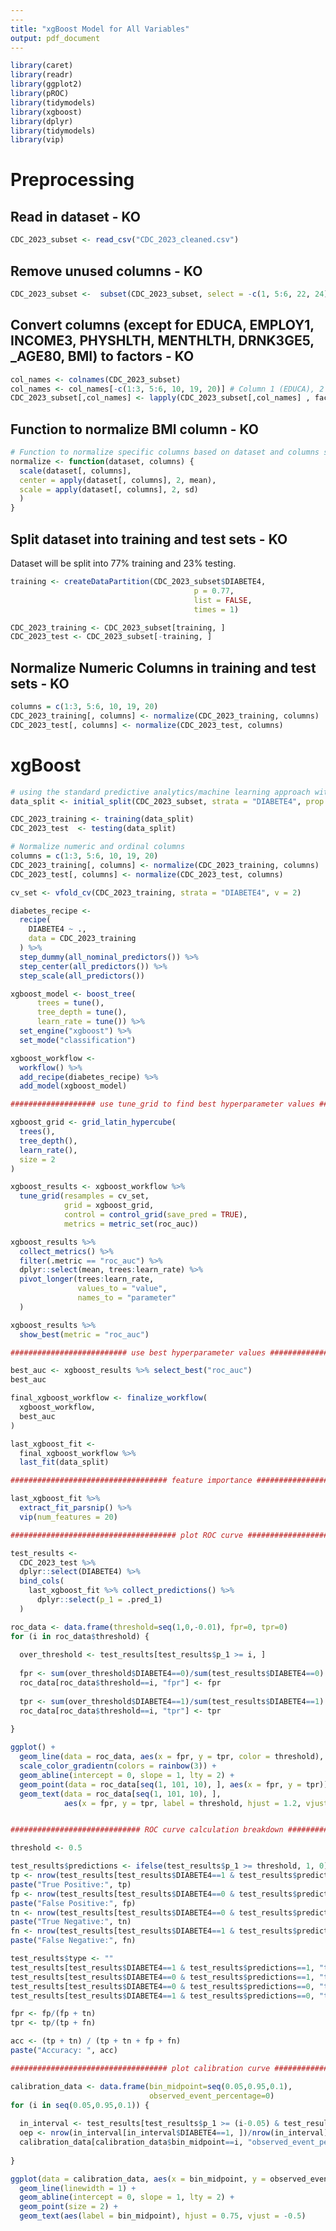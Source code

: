 ```yaml
---
---
title: "xgBoost Model for All Variables"
output: pdf_document
---
```


```r
library(caret)
library(readr)
library(ggplot2)
library(pROC)
library(tidymodels)
library(xgboost)
library(dplyr)
library(tidymodels) 
library(vip)
```

# Preprocessing

## Read in dataset - KO
```r
CDC_2023_subset <- read_csv("CDC_2023_cleaned.csv")
```

## Remove unused columns - KO
```r
CDC_2023_subset <-  subset(CDC_2023_subset, select = -c(1, 5:6, 22, 24) )
```

## Convert columns (except for EDUCA, EMPLOY1, INCOME3, PHYSHLTH, MENTHLTH, DRNK3GE5, _AGE80, BMI) to factors - KO
```r
col_names <- colnames(CDC_2023_subset)
col_names <- col_names[-c(1:3, 5:6, 10, 19, 20)] # Column 1 (EDUCA), 2 (EMPLOY1), 3 (INCOME3), 5 (PHYSHLTH), 6 (MENTHLTH), 10 (DRNK3GE5), 19 (_AGE80), 20 (BMI)
CDC_2023_subset[,col_names] <- lapply(CDC_2023_subset[,col_names] , factor)
```

## Function to normalize BMI column - KO
```r
# Function to normalize specific columns based on dataset and columns specified
normalize <- function(dataset, columns) {
  scale(dataset[, columns],
  center = apply(dataset[, columns], 2, mean),
  scale = apply(dataset[, columns], 2, sd)
  )
}
```

## Split dataset into training and test sets - KO
Dataset will be split into 77% training and 23% testing.
```r
training <- createDataPartition(CDC_2023_subset$DIABETE4,
                                         p = 0.77,
                                         list = FALSE,
                                         times = 1)

CDC_2023_training <- CDC_2023_subset[training, ]
CDC_2023_test <- CDC_2023_subset[-training, ]
```

## Normalize Numeric Columns in training and test sets - KO
```r
columns = c(1:3, 5:6, 10, 19, 20)
CDC_2023_training[, columns] <- normalize(CDC_2023_training, columns)
CDC_2023_test[, columns] <- normalize(CDC_2023_test, columns)
```

# xgBoost 
```r
# using the standard predictive analytics/machine learning approach with the tidymodels framework 
data_split <- initial_split(CDC_2023_subset, strata = "DIABETE4", prop = 0.77)

CDC_2023_training <- training(data_split)
CDC_2023_test  <- testing(data_split)

# Normalize numeric and ordinal columns
columns = c(1:3, 5:6, 10, 19, 20)
CDC_2023_training[, columns] <- normalize(CDC_2023_training, columns)
CDC_2023_test[, columns] <- normalize(CDC_2023_test, columns)

cv_set <- vfold_cv(CDC_2023_training, strata = "DIABETE4", v = 2)

diabetes_recipe <- 
  recipe(
    DIABETE4 ~ ., 
    data = CDC_2023_training
  ) %>%
  step_dummy(all_nominal_predictors()) %>%
  step_center(all_predictors()) %>%
  step_scale(all_predictors())

xgboost_model <- boost_tree(
      trees = tune(),
      tree_depth = tune(),
      learn_rate = tune()) %>%
  set_engine("xgboost") %>%
  set_mode("classification")

xgboost_workflow <- 
  workflow() %>% 
  add_recipe(diabetes_recipe) %>%
  add_model(xgboost_model)

################### use tune_grid to find best hyperparameter values #####################

xgboost_grid <- grid_latin_hypercube(
  trees(),
  tree_depth(),
  learn_rate(),
  size = 2
)

xgboost_results <- xgboost_workflow %>%
  tune_grid(resamples = cv_set,
            grid = xgboost_grid,
            control = control_grid(save_pred = TRUE),
            metrics = metric_set(roc_auc))

xgboost_results %>%
  collect_metrics() %>%
  filter(.metric == "roc_auc") %>%
  dplyr::select(mean, trees:learn_rate) %>%
  pivot_longer(trees:learn_rate,
               values_to = "value",
               names_to = "parameter"
  )

xgboost_results %>% 
  show_best(metric = "roc_auc")

########################## use best hyperparameter values ################################

best_auc <- xgboost_results %>% select_best("roc_auc")
best_auc

final_xgboost_workflow <- finalize_workflow(
  xgboost_workflow,
  best_auc
)

last_xgboost_fit <- 
  final_xgboost_workflow %>% 
  last_fit(data_split)

################################### feature importance ###################################

last_xgboost_fit %>% 
  extract_fit_parsnip() %>% 
  vip(num_features = 20)

##################################### plot ROC curve #####################################

test_results <-
  CDC_2023_test %>%
  dplyr::select(DIABETE4) %>%
  bind_cols(
    last_xgboost_fit %>% collect_predictions() %>%
      dplyr::select(p_1 = .pred_1)
  )

roc_data <- data.frame(threshold=seq(1,0,-0.01), fpr=0, tpr=0)
for (i in roc_data$threshold) {
  
  over_threshold <- test_results[test_results$p_1 >= i, ]
  
  fpr <- sum(over_threshold$DIABETE4==0)/sum(test_results$DIABETE4==0)
  roc_data[roc_data$threshold==i, "fpr"] <- fpr
  
  tpr <- sum(over_threshold$DIABETE4==1)/sum(test_results$DIABETE4==1)
  roc_data[roc_data$threshold==i, "tpr"] <- tpr
  
}

ggplot() +
  geom_line(data = roc_data, aes(x = fpr, y = tpr, color = threshold), linewidth = 2) +
  scale_color_gradientn(colors = rainbow(3)) +
  geom_abline(intercept = 0, slope = 1, lty = 2) +
  geom_point(data = roc_data[seq(1, 101, 10), ], aes(x = fpr, y = tpr)) +
  geom_text(data = roc_data[seq(1, 101, 10), ],
            aes(x = fpr, y = tpr, label = threshold, hjust = 1.2, vjust = -0.2))


############################# ROC curve calculation breakdown ############################

threshold <- 0.5

test_results$predictions <- ifelse(test_results$p_1 >= threshold, 1, 0)
tp <- nrow(test_results[test_results$DIABETE4==1 & test_results$predictions==1, ])
paste("True Positive:", tp)
fp <- nrow(test_results[test_results$DIABETE4==0 & test_results$predictions==1, ])
paste("False Positive:", fp)
tn <- nrow(test_results[test_results$DIABETE4==0 & test_results$predictions==0, ])
paste("True Negative:", tn)
fn <- nrow(test_results[test_results$DIABETE4==1 & test_results$predictions==0, ])
paste("False Negative:", fn)

test_results$type <- ""
test_results[test_results$DIABETE4==1 & test_results$predictions==1, "type"] <- "tp"
test_results[test_results$DIABETE4==0 & test_results$predictions==1, "type"] <- "fp"
test_results[test_results$DIABETE4==0 & test_results$predictions==0, "type"] <- "tn"
test_results[test_results$DIABETE4==1 & test_results$predictions==0, "type"] <- "fn"

fpr <- fp/(fp + tn)
tpr <- tp/(tp + fn)

acc <- (tp + tn) / (tp + tn + fp + fn)
paste("Accuracy: ", acc)

################################### plot calibration curve ###################################

calibration_data <- data.frame(bin_midpoint=seq(0.05,0.95,0.1),
                               observed_event_percentage=0)
for (i in seq(0.05,0.95,0.1)) {
  
  in_interval <- test_results[test_results$p_1 >= (i-0.05) & test_results$p_1 <= (i+0.05), ]
  oep <- nrow(in_interval[in_interval$DIABETE4==1, ])/nrow(in_interval)
  calibration_data[calibration_data$bin_midpoint==i, "observed_event_percentage"] <- oep
  
}

ggplot(data = calibration_data, aes(x = bin_midpoint, y = observed_event_percentage)) +
  geom_line(linewidth = 1) +
  geom_abline(intercept = 0, slope = 1, lty = 2) +
  geom_point(size = 2) +
  geom_text(aes(label = bin_midpoint), hjust = 0.75, vjust = -0.5)
```